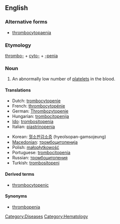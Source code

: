 ==English==

===Alternative forms===
*[[thrombocytopaenia]]

===Etymology===

[[thrombo-]] + [[cyto-]] + [[-penia]]

===Noun===
{{en-noun|-}}
{{wikipedia}}

# An abnormally low number of [[platelet]]s in the blood.

====Translations====
{{trans-top|abnormally low platelet count}}
*Dutch: [[trombocytopenie]]
*French: [[thrombocytopénie]]
*German: [[Thrombozytopenie]] {{f}}
*Hungarian: [[trombocitopenija]]
*[[Ido]]: [[trombositopenia]]
*Italian: [[piastrinopenia]]
{{trans-mid}}
*Korean: [[혈소판감소증]] (hyeolsopan-gamsojeung)
*[[Macedonian]]: [[тромбоцитопенија]]
*Polish: [[małopłytkowość]]
*Portuguese: [[trombocitopenia]]
*Russian: [[тромбоцитопения]]
*Turkish: [[trombositopeni]]
{{trans-bottom}}

====Derived terms====
*[[thrombocytopenic]]

====Synonyms====
*[[thrombopenia]]

[[Category:Diseases]]
[[Category:Hematology]]
